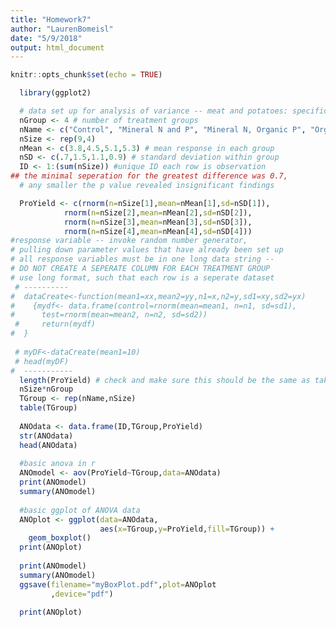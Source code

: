 ```yaml
---
title: "Homework7"
author: "LaurenBomeisl"
date: "5/9/2018"
output: html_document
---
```


```r
knitr::opts_chunk$set(echo = TRUE)

  library(ggplot2)

  # data set up for analysis of variance -- meat and potatoes: specific to each project!
  nGroup <- 4 # number of treatment groups
  nName <- c("Control", "Mineral N and P", "Mineral N, Organic P", "Organic N, Organic P")
  nSize <- rep(9,4)
  nMean <- c(3.8,4.5,5.1,5.3) # mean response in each group
  nSD <- c(.7,1.5,1.1,0.9) # standard deviation within group
  ID <- 1:(sum(nSize)) #unique ID each row is observation
## the minimal seperation for the greatest difference was 0.7,
  # any smaller the p value revealed insignificant findings
```

```r
  
  ProYield <- c(rnorm(n=nSize[1],mean=nMean[1],sd=nSD[1]),
            rnorm(n=nSize[2],mean=nMean[2],sd=nSD[2]),
            rnorm(n=nSize[3],mean=nMean[3],sd=nSD[3]),
            rnorm(n=nSize[4],mean=nMean[4],sd=nSD[4]))
#response variable -- invoke random number generator,
# pulling down parameter values that have already been set up
# all response variables must be in one long data string --
# DO NOT CREATE A SEPERATE COLUMN FOR EACH TREATMENT GROUP 
# use long format, such that each row is a seperate dataset
 # ----------
#  dataCreate<-function(mean1=xx,mean2=yy,n1=x,n2=y,sd1=xy,sd2=yx) 
#    {mydf<- data.frame(control=rnorm(mean=mean1, n=n1, sd=sd1), 
#      test=rnorm(mean=mean2, n=n2, sd=sd2))
 #     return(mydf)
#  }
  
 # myDF<-dataCreate(mean1=10)
 # head(myDF)
#  -----------
  length(ProYield) # check and make sure this should be the same as taking the sum of nSize
  nSize*nGroup
  TGroup <- rep(nName,nSize)
  table(TGroup)
  
  ANOdata <- data.frame(ID,TGroup,ProYield)
  str(ANOdata)
  head(ANOdata)
  
  #basic anova in r
  ANOmodel <- aov(ProYield~TGroup,data=ANOdata)
  print(ANOmodel)
  summary(ANOmodel)
  
  #basic ggplot of ANOVA data
  ANOplot <- ggplot(data=ANOdata,
                    aes(x=TGroup,y=ProYield,fill=TGroup)) +
    geom_boxplot()
  print(ANOplot)
  
  print(ANOmodel)
  summary(ANOmodel)
  ggsave(filename="myBoxPlot.pdf",plot=ANOplot
         ,device="pdf")
  
  print(ANOplot)

```

